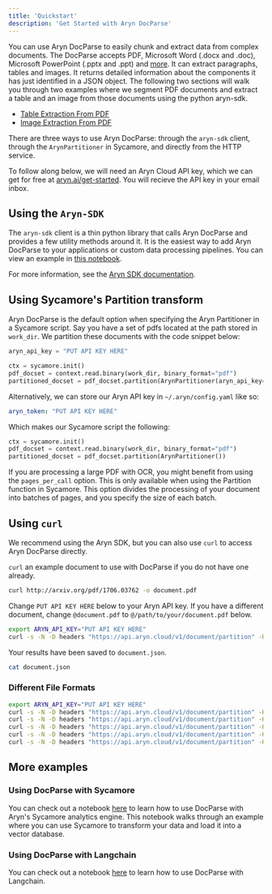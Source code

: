 ```yaml
---
title: 'Quickstart'
description: 'Get Started with Aryn DocParse'
---
```


You can use Aryn DocParse to easily chunk and extract data from complex documents. The DocParse accepts PDF, Microsoft Word (.docx and .doc), Microsoft PowerPoint (.pptx and .ppt) and [more](aryn_docparse/formats_supported). It can extract paragraphs, tables and images. It returns detailed information about the components it has just identified in a JSON object.  The following two sections will walk you through two examples where we segment PDF documents and extract a table and an image from those documents using the python aryn-sdk.

- [Table Extraction From PDF](./aryn_docparse/tables.mdx)
- [Image Extraction From PDF](./aryn_docparse/images.mdx)

There are three ways to use Aryn DocParse: through the ``aryn-sdk`` client, through the ``ArynPartitioner`` in Sycamore, and directly from the HTTP service.

To follow along below, we will need an Aryn Cloud API key, which we can get for free at [aryn.ai/get-started](https://www.aryn.ai/get-started). You will recieve the API key in your email inbox.

## Using the ``Aryn-SDK``

The ``aryn-sdk`` client is a thin python library that calls Aryn DocParse and provides a few utility methods around it. It is the easiest way to add Aryn DocParse to your applications or custom data processing pipelines. You can view an example in [this notebook](https://github.com/aryn-ai/sycamore/blob/main/notebooks/ArynPartitionerPython.ipynb).

For more information, see the [Aryn SDK documentation](./aryn_docparse/aryn_sdk.mdx).

## Using Sycamore's Partition transform

Aryn DocParse is the default option when specifying the Aryn Partitioner in a Sycamore script. Say you have a set of pdfs located at the path stored in ``work_dir``. We partition these documents with the code snippet below:

```python
aryn_api_key = "PUT API KEY HERE"

ctx = sycamore.init()
pdf_docset = context.read.binary(work_dir, binary_format="pdf")
partitioned_docset = pdf_docset.partition(ArynPartitioner(aryn_api_key=aryn_api_key))
```
Alternatively, we can store our Aryn API key in ``~/.aryn/config.yaml`` like so:

```yaml
aryn_token: "PUT API KEY HERE"
```
Which makes our Sycamore script the following:

```python
ctx = sycamore.init()
pdf_docset = context.read.binary(work_dir, binary_format="pdf")
partitioned_docset = pdf_docset.partition(ArynPartitioner())
```

If you are processing a large PDF with OCR, you might benefit from using the ``pages_per_call`` option. This is only available when using the Partition function in Sycamore. This option divides the processing of your document into batches of pages, and you specify the size of each batch.

## Using ``curl``

We recommend using the Aryn SDK, but you can also use ``curl`` to access Aryn DocParse directly.

``curl`` an example document to use with DocParse if you do not have one already.

```bash
curl http://arxiv.org/pdf/1706.03762 -o document.pdf
```
Change ``PUT API KEY HERE`` below to your Aryn API key. If you have a different document, change ``@document.pdf`` to ``@/path/to/your/document.pdf`` below.

```bash
export ARYN_API_KEY="PUT API KEY HERE"
curl -s -N -D headers "https://api.aryn.cloud/v1/document/partition" -H "Authorization: Bearer $ARYN_API_KEY" -F "file=@document.pdf" | tee document.json
```
Your results have been saved to ``document.json``.

```bash
cat document.json
```

### Different File Formats

```bash
export ARYN_API_KEY="PUT API KEY HERE"
curl -s -N -D headers "https://api.aryn.cloud/v1/document/partition" -H "Authorization: Bearer $ARYN_API_KEY" -F "file=@document.pdf" | tee document.json
curl -s -N -D headers "https://api.aryn.cloud/v1/document/partition" -H "Authorization: Bearer $ARYN_API_KEY" -F "file=@document.docx" | tee document.json
curl -s -N -D headers "https://api.aryn.cloud/v1/document/partition" -H "Authorization: Bearer $ARYN_API_KEY" -F "file=@document.doc" | tee document.json
curl -s -N -D headers "https://api.aryn.cloud/v1/document/partition" -H "Authorization: Bearer $ARYN_API_KEY" -F "file=@document.pptx" | tee document.json
curl -s -N -D headers "https://api.aryn.cloud/v1/document/partition" -H "Authorization: Bearer $ARYN_API_KEY" -F "file=@document.ppt" | tee document.json
```

## More examples

### Using DocParse with Sycamore

You can  check out a notebook [here](https://github.com/aryn-ai/sycamore/blob/main/notebooks/pinecone-writer.ipynb) to learn how to use DocParse with Aryn's Sycamore analytics engine. This notebook walks through an example where you can use Sycamore to transform your data and load it into a vector database.

### Using DocParse with Langchain

You can  check out a notebook [here](https://github.com/aryn-ai/sycamore/blob/main/notebooks/ArynPartitionerWithLangchain.ipynb) to learn how to use DocParse with Langchain.